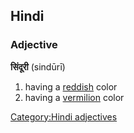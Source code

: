 ==Hindi==
===Adjective===
'''सिंदूरी''' (sindūrī)
#having a [[red]]dish color
#having a [[vermilion]] color
[[Category:Hindi adjectives]]